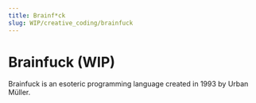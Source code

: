 ```yaml
---
title: Brainf*ck
slug: WIP/creative_coding/brainfuck
---
```



# Brainfuck (WIP)

<Suspense>
  <Preview />
</Suspense>

Brainfuck is an esoteric programming language created in 1993 by Urban Müller.
